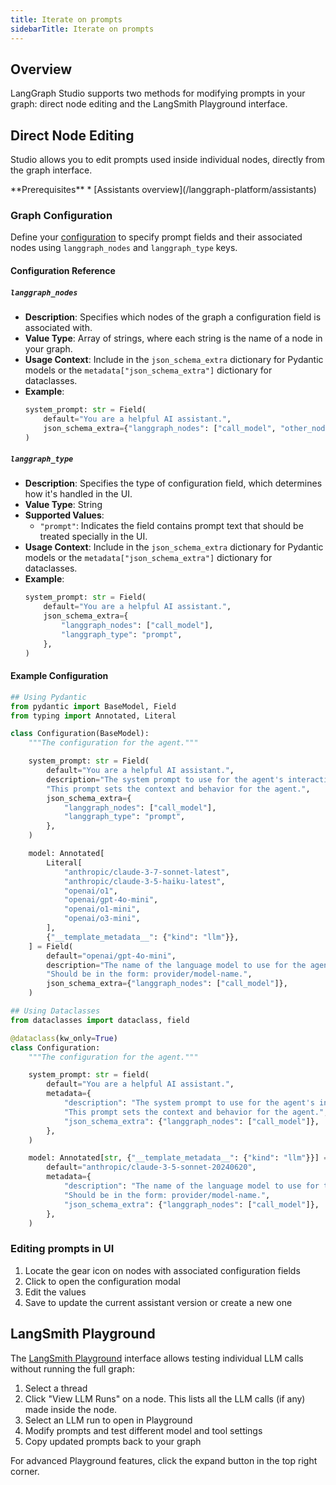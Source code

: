 ```yaml
---
title: Iterate on prompts
sidebarTitle: Iterate on prompts
---
```

## Overview

LangGraph Studio supports two methods for modifying prompts in your graph: direct node editing and the LangSmith Playground interface.

## Direct Node Editing

Studio allows you to edit prompts used inside individual nodes, directly from the graph interface.

<Info>
  **Prerequisites**
  * [Assistants overview](/langgraph-platform/assistants)
</Info>

### Graph Configuration

Define your [configuration](/oss/langgraph/use-graph-api#add-runtime-configuration) to specify prompt fields and their associated nodes using `langgraph_nodes` and `langgraph_type` keys.

#### Configuration Reference

##### `langgraph_nodes`

* **Description**: Specifies which nodes of the graph a configuration field is associated with.
* **Value Type**: Array of strings, where each string is the name of a node in your graph.
* **Usage Context**: Include in the `json_schema_extra` dictionary for Pydantic models or the `metadata["json_schema_extra"]` dictionary for dataclasses.
* **Example**:
  ```python
  system_prompt: str = Field(
      default="You are a helpful AI assistant.",
      json_schema_extra={"langgraph_nodes": ["call_model", "other_node"]},
  )
  ```

##### `langgraph_type`

* **Description**: Specifies the type of configuration field, which determines how it's handled in the UI.
* **Value Type**: String
* **Supported Values**:
  * `"prompt"`: Indicates the field contains prompt text that should be treated specially in the UI.
* **Usage Context**: Include in the `json_schema_extra` dictionary for Pydantic models or the `metadata["json_schema_extra"]` dictionary for dataclasses.
* **Example**:
  ```python
  system_prompt: str = Field(
      default="You are a helpful AI assistant.",
      json_schema_extra={
          "langgraph_nodes": ["call_model"],
          "langgraph_type": "prompt",
      },
  )
  ```

#### Example Configuration

```python
## Using Pydantic
from pydantic import BaseModel, Field
from typing import Annotated, Literal

class Configuration(BaseModel):
    """The configuration for the agent."""

    system_prompt: str = Field(
        default="You are a helpful AI assistant.",
        description="The system prompt to use for the agent's interactions. "
        "This prompt sets the context and behavior for the agent.",
        json_schema_extra={
            "langgraph_nodes": ["call_model"],
            "langgraph_type": "prompt",
        },
    )

    model: Annotated[
        Literal[
            "anthropic/claude-3-7-sonnet-latest",
            "anthropic/claude-3-5-haiku-latest",
            "openai/o1",
            "openai/gpt-4o-mini",
            "openai/o1-mini",
            "openai/o3-mini",
        ],
        {"__template_metadata__": {"kind": "llm"}},
    ] = Field(
        default="openai/gpt-4o-mini",
        description="The name of the language model to use for the agent's main interactions. "
        "Should be in the form: provider/model-name.",
        json_schema_extra={"langgraph_nodes": ["call_model"]},
    )

## Using Dataclasses
from dataclasses import dataclass, field

@dataclass(kw_only=True)
class Configuration:
    """The configuration for the agent."""

    system_prompt: str = field(
        default="You are a helpful AI assistant.",
        metadata={
            "description": "The system prompt to use for the agent's interactions. "
            "This prompt sets the context and behavior for the agent.",
            "json_schema_extra": {"langgraph_nodes": ["call_model"]},
        },
    )

    model: Annotated[str, {"__template_metadata__": {"kind": "llm"}}] = field(
        default="anthropic/claude-3-5-sonnet-20240620",
        metadata={
            "description": "The name of the language model to use for the agent's main interactions. "
            "Should be in the form: provider/model-name.",
            "json_schema_extra": {"langgraph_nodes": ["call_model"]},
        },
    )

```

### Editing prompts in UI

1. Locate the gear icon on nodes with associated configuration fields
2. Click to open the configuration modal
3. Edit the values
4. Save to update the current assistant version or create a new one

## LangSmith Playground

The [LangSmith Playground](/langsmith/create-a-prompt) interface allows testing individual LLM calls without running the full graph:

1. Select a thread
2. Click "View LLM Runs" on a node. This lists all the LLM calls (if any) made inside the node.
3. Select an LLM run to open in Playground
4. Modify prompts and test different model and tool settings
5. Copy updated prompts back to your graph

For advanced Playground features, click the expand button in the top right corner.
